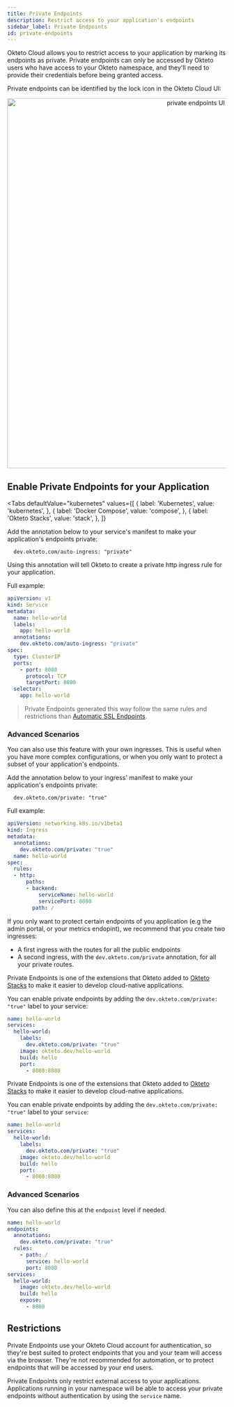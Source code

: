 ```yaml
---
title: Private Endpoints
description: Restrict access to your application's endpoints
sidebar_label: Private Endpoints
id: private-endpoints
---
```




Okteto Cloud allows you to restrict access to your application by marking its endpoints as private.  Private endpoints can only be accessed by Okteto users who have access to your Okteto namespace, and they'll need to provide their credentials before being granted access.

Private endpoints can be identified by the lock icon in the Okteto Cloud UI:

<p align="center"><Image src="/docs/cloud/images/private-endpoints.png" alt="private endpoints UI" width="850" /></p>

## Enable Private Endpoints for your Application

<Tabs
  defaultValue="kubernetes"
  values={[
    { label: 'Kubernetes', value: 'kubernetes', },
    { label: 'Docker Compose', value: 'compose', },
    { label: 'Okteto Stacks', value: 'stack', },
  ]}
>

<TabItem value="kubernetes">

Add the annotation below to your service's manifest to make your application's endpoints private:

```
  dev.okteto.com/auto-ingress: "private"
```

Using this annotation will tell Okteto to create a private http ingress rule for your application.

Full example:

```yaml
apiVersion: v1
kind: Service
metadata:
  name: hello-world
  labels:
    app: hello-world
  annotations:
    dev.okteto.com/auto-ingress: "private"
spec:
  type: ClusterIP
  ports:
    - port: 8080
      protocol: TCP
      targetPort: 8080
  selector:
    app: hello-world
```

> Private Endpoints generated this way follow the same rules and restrictions than [Automatic SSL Endpoints](/docs/previous/cloud/ssl/).

### Advanced Scenarios

You can also use this feature with your own ingresses. This is useful when you have more complex configurations, or when you only want to protect a subset of your application's endpoints.

Add the annotation below to your ingress' manifest to make your application's endpoints private:

```
  dev.okteto.com/private: "true"
```

Full example:

```yaml
apiVersion: networking.k8s.io/v1beta1
kind: Ingress
metadata:
  annotations:
    dev.okteto.com/private: "true"
  name: hello-world
spec:
  rules:
  - http:
      paths:
      - backend:
          serviceName: hello-world
          servicePort: 8080
        path: /
```

If you only want to protect certain endpoints of you application (e.g the admin portal, or your metrics endopint), we recommend that you create two ingresses:
- A first ingress with the routes for all the public endpoints
- A second ingress, with the `dev.okteto.com/private` annotation, for all your private routes.

</TabItem>



<TabItem value="compose">

Private Endpoints is one of the extensions that Okteto added to [Okteto Stacks](/docs/previous/reference/stacks/) to make it easier to develop cloud-native applications. 

You can enable private endpoints by adding the `dev.okteto.com/private: "true"` label to your service:

```yaml
name: hello-world
services:
  hello-world:
    labels:
      dev.okteto.com/private: "true"
    image: okteto.dev/hello-world
    build: hello
    port:
      - 8080:8080
```

</TabItem>

<TabItem value="stack">

Private Endpoints is one of the extensions that Okteto added to [Okteto Stacks](/docs/previous/reference/stacks/) to make it easier to develop cloud-native applications. 

You can enable private endpoints by adding the `dev.okteto.com/private: "true"` label to your `service`:

```yaml
name: hello-world
services:
  hello-world:
    labels:
      dev.okteto.com/private: "true"
    image: okteto.dev/hello-world
    build: hello
    port:
      - 8080:8080
```


### Advanced Scenarios

You can also define this at the `endpoint` level if needed.

```yaml
name: hello-world
endpoints:
  annotations:
    dev.okteto.com/private: "true"
  rules:
    - path: /
      service: hello-world
      port: 8080
services:
  hello-world:
    image: okteto.dev/hello-world
    build: hello
    expose:
      - 8080
```

</TabItem>

</Tabs>



## Restrictions

Private Endpoints use your Okteto Cloud account for authentication, so they're best suited to protect endpoints that you and your team will access via the browser. They're not recommended for automation, or to protect endpoints that will be accessed by your end users.

Private Endpoints only restrict external access to your applications. Applications running in your namespace will be able to access your private endpoints without authentication by using the `service` name.